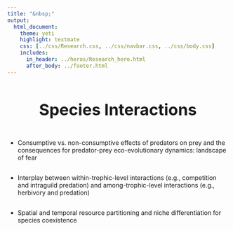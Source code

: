```yaml
---
title: "&nbsp;"
output:
  html_document:
    theme: yeti
    highlight: textmate
    css: [../css/Research.css, ../css/navbar.css, ../css/body.css]
    includes:
      in_header: ../heros/Research_hero.html
      after_body: ../footer.html
---
```


<style>
h1 {text-align: center !important; 
   font-weight: bold !important; 
   font-size: 36px !important;
   line-height: 1.5em;}
   
h2 {font-weight: bold !important;} 
   
.External_link{
  border-radius: 5px;
  border: none;
  text-align: center;
  text-decoration: none;
  display: inline-block;
  width: 60px;
}
</style>

# Species Interactions

<div style="height: 0.1em;"></div>

* Consumptive vs. non-consumptive effects of predators on prey and the consequences for predator-prey eco-evolutionary dynamics: landscape of fear

<div style="height: 0.1em;"></div>

* Interplay between within-trophic-level interactions (e.g., competition and intraguild predation) and among-trophic-level interactions (e.g., herbivory and predation)

<div style="height: 0.1em;"></div>

* Spatial and temporal resource partitioning and niche differentiation for species coexistence








